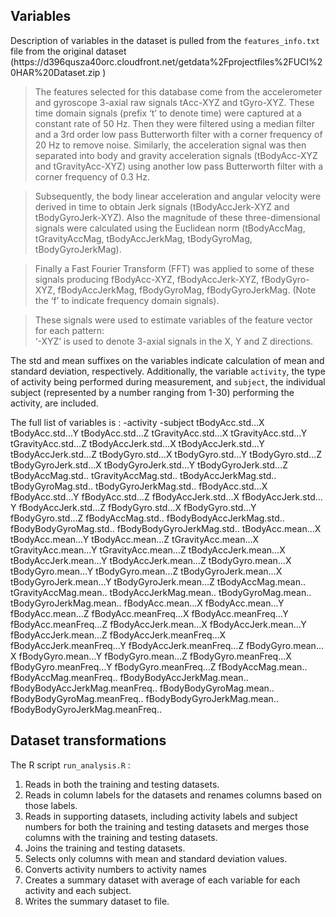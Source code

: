 ##  Variables 

Description of variables in the dataset is pulled from the `features_info.txt` file from the original dataset (https://d396qusza40orc.cloudfront.net/getdata%2Fprojectfiles%2FUCI%20HAR%20Dataset.zip )

> The features selected for this database come from the accelerometer and gyroscope 3-axial raw signals tAcc-XYZ and tGyro-XYZ. These time domain signals (prefix 't' to denote time) were captured at a constant rate of 50 Hz. Then they were filtered using a median filter and a 3rd order low pass Butterworth filter with a corner frequency of 20 Hz to remove noise. Similarly, the acceleration signal was then separated into body and gravity acceleration signals (tBodyAcc-XYZ and tGravityAcc-XYZ) using another low pass Butterworth filter with a corner frequency of 0.3 Hz. 

> Subsequently, the body linear acceleration and angular velocity were derived in time to obtain Jerk signals (tBodyAccJerk-XYZ and tBodyGyroJerk-XYZ). Also the magnitude of these three-dimensional signals were calculated using the Euclidean norm (tBodyAccMag, tGravityAccMag, tBodyAccJerkMag, tBodyGyroMag, tBodyGyroJerkMag). 

> Finally a Fast Fourier Transform (FFT) was applied to some of these signals producing fBodyAcc-XYZ, fBodyAccJerk-XYZ, fBodyGyro-XYZ, fBodyAccJerkMag, fBodyGyroMag, fBodyGyroJerkMag. (Note the 'f' to indicate frequency domain signals). 

> These signals were used to estimate variables of the feature vector for each pattern:  
'-XYZ' is used to denote 3-axial signals in the X, Y and Z directions.

The std and mean suffixes on the variables indicate calculation of mean and standard deviation, respectively. Additionally, the variable `activity`, the type of activity being performed during measurement, and `subject`, the individual subject (represented by a number ranging from 1-30) performing the activity, are included. 

The full list of variables is : 
-activity
-subject
tBodyAcc.std...X
tBodyAcc.std...Y
tBodyAcc.std...Z
tGravityAcc.std...X
tGravityAcc.std...Y
tGravityAcc.std...Z
tBodyAccJerk.std...X
tBodyAccJerk.std...Y
tBodyAccJerk.std...Z
tBodyGyro.std...X
tBodyGyro.std...Y
tBodyGyro.std...Z
tBodyGyroJerk.std...X
tBodyGyroJerk.std...Y
tBodyGyroJerk.std...Z
tBodyAccMag.std..
tGravityAccMag.std..
tBodyAccJerkMag.std..
tBodyGyroMag.std..
tBodyGyroJerkMag.std..
fBodyAcc.std...X
fBodyAcc.std...Y
fBodyAcc.std...Z
fBodyAccJerk.std...X
fBodyAccJerk.std...Y
fBodyAccJerk.std...Z
fBodyGyro.std...X
fBodyGyro.std...Y
fBodyGyro.std...Z
fBodyAccMag.std..
fBodyBodyAccJerkMag.std..
fBodyBodyGyroMag.std..
fBodyBodyGyroJerkMag.std..
tBodyAcc.mean...X
tBodyAcc.mean...Y
tBodyAcc.mean...Z
tGravityAcc.mean...X
tGravityAcc.mean...Y
tGravityAcc.mean...Z
tBodyAccJerk.mean...X
tBodyAccJerk.mean...Y
tBodyAccJerk.mean...Z
tBodyGyro.mean...X
tBodyGyro.mean...Y
tBodyGyro.mean...Z
tBodyGyroJerk.mean...X
tBodyGyroJerk.mean...Y
tBodyGyroJerk.mean...Z
tBodyAccMag.mean..
tGravityAccMag.mean..
tBodyAccJerkMag.mean..
tBodyGyroMag.mean..
tBodyGyroJerkMag.mean..
fBodyAcc.mean...X
fBodyAcc.mean...Y
fBodyAcc.mean...Z
fBodyAcc.meanFreq...X
fBodyAcc.meanFreq...Y
fBodyAcc.meanFreq...Z
fBodyAccJerk.mean...X
fBodyAccJerk.mean...Y
fBodyAccJerk.mean...Z
fBodyAccJerk.meanFreq...X
fBodyAccJerk.meanFreq...Y
fBodyAccJerk.meanFreq...Z
fBodyGyro.mean...X
fBodyGyro.mean...Y
fBodyGyro.mean...Z
fBodyGyro.meanFreq...X
fBodyGyro.meanFreq...Y
fBodyGyro.meanFreq...Z
fBodyAccMag.mean..
fBodyAccMag.meanFreq..
fBodyBodyAccJerkMag.mean..
fBodyBodyAccJerkMag.meanFreq..
fBodyBodyGyroMag.mean..
fBodyBodyGyroMag.meanFreq..
fBodyBodyGyroJerkMag.mean..
fBodyBodyGyroJerkMag.meanFreq..

## Dataset transformations

The R script `run_analysis.R` :

1.  Reads in both the training and testing datasets.
2.  Reads in column labels for the datasets and renames columns based on those labels.
3.  Reads in supporting datasets, including activity labels and subject numbers for both the training and testing datasets and merges those columns with the training and testing datasets.
3.  Joins the training and testing datasets.
4.  Selects only columns with mean and standard deviation values.
5. Converts activity numbers to activity names
6. Creates a summary dataset with average of each variable for each activity and each subject.
7. Writes the summary dataset to file. 
